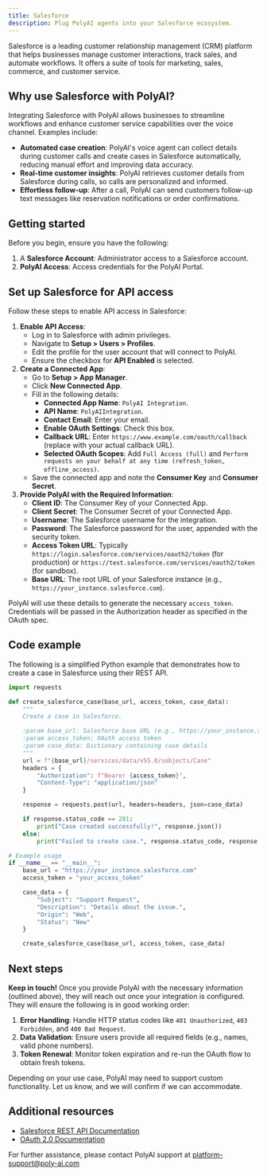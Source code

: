 ```yaml
---
title: Salesforce
description: Plug PolyAI agents into your Salesforce ecosystem.
---
```


Salesforce is a leading customer relationship management (CRM) platform that helps businesses manage customer interactions, track sales, and automate workflows. 
It offers a suite of tools for marketing, sales, commerce, and customer service.

## Why use Salesforce with PolyAI?

Integrating Salesforce with PolyAI allows businesses to streamline workflows and enhance customer service capabilities over the voice channel. Examples include:

- **Automated case creation**: PolyAI's voice agent can collect details during customer calls and create cases in Salesforce automatically, reducing manual effort and improving data accuracy.
- **Real-time customer insights**: PolyAI retrieves customer details from Salesforce during calls, so calls are personalized and informed.
- **Effortless follow-up**: After a call, PolyAI can send customers follow-up text messages like reservation notifications or order confirmations.

## Getting started

Before you begin, ensure you have the following:

1. A **Salesforce Account**: Administrator access to a Salesforce account.
2. **PolyAI Access**: Access credentials for the PolyAI Portal.

## Set up Salesforce for API access

Follow these steps to enable API access in Salesforce:

1. **Enable API Access**:
    - Log in to Salesforce with admin privileges.
    - Navigate to **Setup > Users > Profiles**.
    - Edit the profile for the user account that will connect to PolyAI.
    - Ensure the checkbox for **API Enabled** is selected.
2. **Create a Connected App**:
    - Go to **Setup > App Manager**.
    - Click **New Connected App**.
    - Fill in the following details:
        - **Connected App Name**: `PolyAI Integration`.
        - **API Name**: `PolyAIIntegration`.
        - **Contact Email**: Enter your email.
        - **Enable OAuth Settings**: Check this box.
        - **Callback URL**: Enter `https://www.example.com/oauth/callback` (replace with your actual callback URL).
        - **Selected OAuth Scopes**: Add `Full Access (full)` and `Perform requests on your behalf at any time (refresh_token, offline_access)`.
    - Save the connected app and note the **Consumer Key** and **Consumer Secret**.
3. **Provide PolyAI with the Required Information**:
    - **Client ID**: The Consumer Key of your Connected App.
    - **Client Secret**: The Consumer Secret of your Connected App.
    - **Username**: The Salesforce username for the integration.
    - **Password**: The Salesforce password for the user, appended with the security token.
    - **Access Token URL**: Typically `https://login.salesforce.com/services/oauth2/token` (for production) or `https://test.salesforce.com/services/oauth2/token` (for sandbox).
    - **Base URL**: The root URL of your Salesforce instance (e.g., `https://your_instance.salesforce.com`).

PolyAI will use these details to generate the necessary `access_token`. Credentials will be passed in the Authorization header as specified in the OAuth spec.

## Code example

The following is a simplified Python example that demonstrates how to create a case in Salesforce using their REST API.

```python
import requests

def create_salesforce_case(base_url, access_token, case_data):
    """
    Create a case in Salesforce.

    :param base_url: Salesforce base URL (e.g., https://your_instance.salesforce.com)
    :param access_token: OAuth access token
    :param case_data: Dictionary containing case details
    """
    url = f"{base_url}/services/data/v55.0/sobjects/Case"
    headers = {
        "Authorization": f"Bearer {access_token}",
        "Content-Type": "application/json"
    }

    response = requests.post(url, headers=headers, json=case_data)

    if response.status_code == 201:
        print("Case created successfully!", response.json())
    else:
        print("Failed to create case.", response.status_code, response.text)

# Example usage
if __name__ == "__main__":
    base_url = "https://your_instance.salesforce.com"
    access_token = "your_access_token"

    case_data = {
        "Subject": "Support Request",
        "Description": "Details about the issue.",
        "Origin": "Web",
        "Status": "New"
    }

    create_salesforce_case(base_url, access_token, case_data)
```

## Next steps

**Keep in touch!** Once you provide PolyAI with the necessary information (outlined above), they will reach out once your integration is configured. They will ensure the following is in good working order:

1. **Error Handling**: Handle HTTP status codes like `401 Unauthorized`, `403 Forbidden`, and `400 Bad Request`.
2. **Data Validation**: Ensure users provide all required fields (e.g., names, valid phone numbers).
3. **Token Renewal**: Monitor token expiration and re-run the OAuth flow to obtain fresh tokens.

Depending on your use case, PolyAI may need to support custom functionality. Let us know, and we will confirm if we can accommodate.

## Additional resources

- [Salesforce REST API Documentation](https://developer.salesforce.com/docs/atlas.en-us.api_rest.meta/api_rest/)
- [OAuth 2.0 Documentation](https://help.salesforce.com/s/articleView?id=sf.remoteaccess_oauth_web_server_flow.htm)

For further assistance, please contact PolyAI support at [platform-support@poly-ai.com](mailto:platform-support@poly-ai.com)